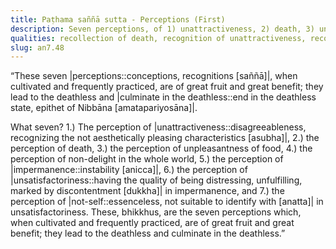 ```yaml
---
title: Paṭhama saññā sutta - Perceptions (First)
description: Seven perceptions, of 1) unattractiveness, 2) death, 3) unpleasantness of food, 4) non-delight in the whole world, 5) impermanence, 6) unsatisfactoriness in impermanence, and 7) not-self in unsatisfactoriness, that when cultivated and frequently practiced lead to the deathless, in brief.
qualities: recollection of death, recognition of unattractiveness, recognition of impermanence, recognition of unsatisfactoriness, recognition of not-self, cultivation
slug: an7.48
---
```


“These seven |perceptions::conceptions, recognitions [saññā]|, when cultivated and frequently practiced, are of great fruit and great benefit; they lead to the deathless and |culminate in the deathless::end in the deathless state, epithet of Nibbāna [amatapariyosāna]|.

What seven? 1.) The perception of |unattractiveness::disagreeableness, recognizing the not aesthetically pleasing characteristics [asubha]|, 2.) the perception of death, 3.) the perception of unpleasantness of food, 4.) the perception of non-delight in the whole world, 5.) the perception of |impermanence::instability [anicca]|, 6.) the perception of |unsatisfactoriness::having the quality of being distressing, unfulfilling, marked by discontentment [dukkha]| in impermanence, and 7.) the perception of |not-self::essenceless, not suitable to identify with [anatta]| in unsatisfactoriness. These, bhikkhus, are the seven perceptions which, when cultivated and frequently practiced, are of great fruit and great benefit; they lead to the deathless and culminate in the deathless.”